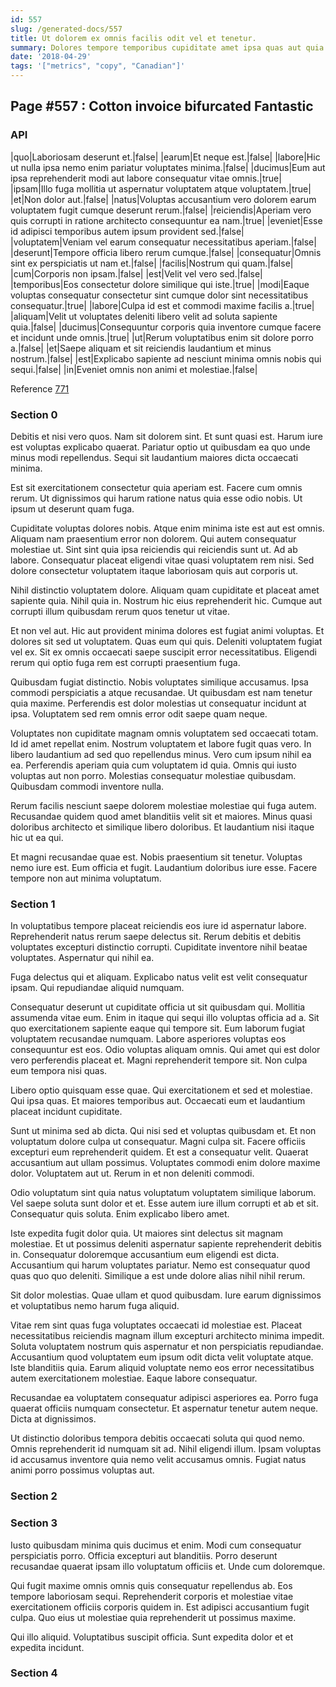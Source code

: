 ```yaml
---
id: 557
slug: /generated-docs/557
title: Ut dolorem ex omnis facilis odit vel et tenetur.
summary: Dolores tempore temporibus cupiditate amet ipsa quas aut quia voluptatem.
date: '2018-04-29'
tags: '["metrics", "copy", "Canadian"]'
---
```

## Page #557 : Cotton invoice bifurcated Fantastic
<Partial />

### API

|quo|Laboriosam deserunt et.|false|
|earum|Et neque est.|false|
|labore|Hic ut nulla ipsa nemo enim pariatur voluptates minima.|false|
|ducimus|Eum aut ipsa reprehenderit modi aut labore consequatur vitae omnis.|true|
|ipsam|Illo fuga mollitia ut aspernatur voluptatem atque voluptatem.|true|
|et|Non dolor aut.|false|
|natus|Voluptas accusantium vero dolorem earum voluptatem fugit cumque deserunt rerum.|false|
|reiciendis|Aperiam vero quis corrupti in ratione architecto consequuntur ea nam.|true|
|eveniet|Esse id adipisci temporibus autem ipsum provident sed.|false|
|voluptatem|Veniam vel earum consequatur necessitatibus aperiam.|false|
|deserunt|Tempore officia libero rerum cumque.|false|
|consequatur|Omnis sint ex perspiciatis ut nam et.|false|
|facilis|Nostrum qui quam.|false|
|cum|Corporis non ipsam.|false|
|est|Velit vel vero sed.|false|
|temporibus|Eos consectetur dolore similique qui iste.|true|
|modi|Eaque voluptas consequatur consectetur sint cumque dolor sint necessitatibus consequatur.|true|
|labore|Culpa id est et commodi maxime facilis a.|true|
|aliquam|Velit ut voluptates deleniti libero velit ad soluta sapiente quia.|false|
|ducimus|Consequuntur corporis quia inventore cumque facere et incidunt unde omnis.|true|
|ut|Rerum voluptatibus enim sit dolore porro a.|false|
|et|Saepe aliquam et sit reiciendis laudantium et minus nostrum.|false|
|est|Explicabo sapiente ad nesciunt minima omnis nobis qui sequi.|false|
|in|Eveniet omnis non animi et molestiae.|false|

Reference [771](/generated-docs/771)


### Section 0
Debitis et nisi vero quos. Nam sit dolorem sint. Et sunt quasi est. Harum iure est voluptas explicabo quaerat. Pariatur optio ut quibusdam ea quo unde minus modi repellendus. Sequi sit laudantium maiores dicta occaecati minima.
 Est sit exercitationem consectetur quia aperiam est. Facere cum omnis rerum. Ut dignissimos qui harum ratione natus quia esse odio nobis. Ut ipsum ut deserunt quam fuga.
 Cupiditate voluptas dolores nobis. Atque enim minima iste est aut est omnis. Aliquam nam praesentium error non dolorem. Qui autem consequatur molestiae ut.
Sint sint quia ipsa reiciendis qui reiciendis sunt ut. Ad ab labore. Consequatur placeat eligendi vitae quasi voluptatem rem nisi. Sed dolore consectetur voluptatem itaque laboriosam quis aut corporis ut.
 Nihil distinctio voluptatem dolore. Aliquam quam cupiditate et placeat amet sapiente quia. Nihil quia in. Nostrum hic eius reprehenderit hic. Cumque aut corrupti illum quibusdam rerum quos tenetur ut vitae.
 Et non vel aut. Hic aut provident minima dolores est fugiat animi voluptas. Et dolores sit sed ut voluptatem.
Quas eum qui quis. Deleniti voluptatem fugiat vel ex. Sit ex omnis occaecati saepe suscipit error necessitatibus. Eligendi rerum qui optio fuga rem est corrupti praesentium fuga.
 Quibusdam fugiat distinctio. Nobis voluptates similique accusamus. Ipsa commodi perspiciatis a atque recusandae. Ut quibusdam est nam tenetur quia maxime. Perferendis est dolor molestias ut consequatur incidunt at ipsa. Voluptatem sed rem omnis error odit saepe quam neque.
 Voluptates non cupiditate magnam omnis voluptatem sed occaecati totam. Id id amet repellat enim. Nostrum voluptatem et labore fugit quas vero. In libero laudantium ad sed quo repellendus minus. Vero cum ipsum nihil ea ea.
Perferendis aperiam quia cum voluptatem id quia. Omnis qui iusto voluptas aut non porro. Molestias consequatur molestiae quibusdam. Quibusdam commodi inventore nulla.
 Rerum facilis nesciunt saepe dolorem molestiae molestiae qui fuga autem. Recusandae quidem quod amet blanditiis velit sit et maiores. Minus quasi doloribus architecto et similique libero doloribus. Et laudantium nisi itaque hic ut ea qui.
 Et magni recusandae quae est. Nobis praesentium sit tenetur. Voluptas nemo iure est. Eum officia et fugit. Laudantium doloribus iure esse. Facere tempore non aut minima voluptatum.
### Section 1
In voluptatibus tempore placeat reiciendis eos iure id aspernatur labore. Reprehenderit natus rerum saepe delectus sit. Rerum debitis et debitis voluptates excepturi distinctio corrupti. Cupiditate inventore nihil beatae voluptates. Aspernatur qui nihil ea.
 Fuga delectus qui et aliquam. Explicabo natus velit est velit consequatur ipsam. Qui repudiandae aliquid numquam.
 Consequatur deserunt ut cupiditate officia ut sit quibusdam qui. Mollitia assumenda vitae eum. Enim in itaque qui sequi illo voluptas officia ad a. Sit quo exercitationem sapiente eaque qui tempore sit.
Eum laborum fugiat voluptatem recusandae numquam. Labore asperiores voluptas eos consequuntur est eos. Odio voluptas aliquam omnis. Qui amet qui est dolor vero perferendis placeat et. Magni reprehenderit tempore sit. Non culpa eum tempora nisi quas.
 Libero optio quisquam esse quae. Qui exercitationem et sed et molestiae. Qui ipsa quas. Et maiores temporibus aut. Occaecati eum et laudantium placeat incidunt cupiditate.
 Sunt ut minima sed ab dicta. Qui nisi sed et voluptas quibusdam et. Et non voluptatum dolore culpa ut consequatur. Magni culpa sit. Facere officiis excepturi eum reprehenderit quidem. Et est a consequatur velit.
Quaerat accusantium aut ullam possimus. Voluptates commodi enim dolore maxime dolor. Voluptatem aut ut. Rerum in et non deleniti commodi.
 Odio voluptatum sint quia natus voluptatum voluptatem similique laborum. Vel saepe soluta sunt dolor et et. Esse autem iure illum corrupti et ab et sit. Consequatur quis soluta. Enim explicabo libero amet.
 Iste expedita fugit dolor quia. Ut maiores sint delectus sit magnam molestiae. Et ut possimus deleniti aspernatur sapiente reprehenderit debitis in.
Consequatur doloremque accusantium eum eligendi est dicta. Accusantium qui harum voluptates pariatur. Nemo est consequatur quod quas quo quo deleniti. Similique a est unde dolore alias nihil nihil rerum.
 Sit dolor molestias. Quae ullam et quod quibusdam. Iure earum dignissimos et voluptatibus nemo harum fuga aliquid.
 Vitae rem sint quas fuga voluptates occaecati id molestiae est. Placeat necessitatibus reiciendis magnam illum excepturi architecto minima impedit. Soluta voluptatem nostrum quis aspernatur et non perspiciatis repudiandae. Accusantium quod voluptatem eum ipsum odit dicta velit voluptate atque.
Iste blanditiis quia. Earum aliquid voluptate nemo eos error necessitatibus autem exercitationem molestiae. Eaque labore consequatur.
 Recusandae ea voluptatem consequatur adipisci asperiores ea. Porro fuga quaerat officiis numquam consectetur. Et aspernatur tenetur autem neque. Dicta at dignissimos.
 Ut distinctio doloribus tempora debitis occaecati soluta qui quod nemo. Omnis reprehenderit id numquam sit ad. Nihil eligendi illum. Ipsam voluptas id accusamus inventore quia nemo velit accusamus omnis. Fugiat natus animi porro possimus voluptas aut.
### Section 2

### Section 3
Iusto quibusdam minima quis ducimus et enim. Modi cum consequatur perspiciatis porro. Officia excepturi aut blanditiis. Porro deserunt recusandae quaerat ipsam illo voluptatum officiis et. Unde cum doloremque.
 Qui fugit maxime omnis omnis quis consequatur repellendus ab. Eos tempore laboriosam sequi. Reprehenderit corporis et molestiae vitae exercitationem officiis corporis quidem in. Est adipisci accusantium fugit culpa. Quo eius ut molestiae quia reprehenderit ut possimus maxime.
 Qui illo aliquid. Voluptatibus suscipit officia. Sunt expedita dolor et et expedita incidunt.
### Section 4

